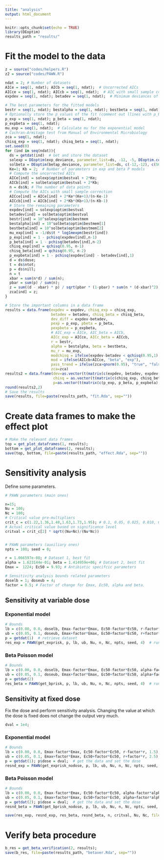 ```yaml
---
title: "analysis"
output: html_document
---
```


```r
knitr::opts_chunk$set(echo = TRUE)
library(DEoptim)
results_path = "results/"
```

# Fit the model to the data

```r
z = source("codes/helpers.R")
z2 = source("codes/PAWN.R")

ndat = 2; # Number of datasets
AICe = seq(1, ndat); AICb = seq(1, ndat);  # Uncorrected AICs
AICce = seq(1, ndat); AICcb = seq(1, ndat);  # AIC with small sample correction
expdev = seq(1, ndat); betadev = seq(1, ndat);  # Minimum deviances of the models

# The best parameters for the fitted models
bestr = seq(1, ndat); bestalpha = seq(1, ndat); bestbeta = seq(1, ndat);
# Optionally store the p_values of the fit (comment out llines with p_beta and p_exp)
p_exp = seq(1, ndat); p_beta = seq(1, ndat);
p_expbeta = seq(1, ndat);
mu_exp = seq(1, ndat);  # Calculate mu for the exponential model
# Cochran-Armitage test from Manual of Environmental Microbiology
zca = seq(1, ndat);
chisq_exp = seq(1, ndat); chisq_beta = seq(1, ndat);
set.seed(0)
for (ind in seq(ndat)){
  ds = getdat(ind)  # Get and store the dataset
  solexp = DEoptim(exp_deviance, parameter_list=ds, -12, -5, DEoptim.control(trace = 50));  # Fit the exponential solution
  solbeta = DEoptim(betap_deviance, parameter_list=ds, c(-12,-12), c(50, 50), DEoptim.control(trace = 50));  # Fit the beta Poisson model
  Ke=1; Kb = 2;  # Number of parameters in exp and beta P models
  # Compute the uncorrected AICs
  AICe[ind] = solexp$optim$bestval + 2*Ke;
  AICb[ind] = solbeta$optim$bestval + 2*Kb;
  n = ds$N; # The number of data points
  # Compute the AICs with small sample correction
  AICce[ind] = AICe[ind] + 2*Ke*(Ke+1)/(n-Ke-1)
  AICcb[ind] = AICb[ind] + 2*Kb*(Kb+1)/(n-Kb-1)
  # Store the remaining parameters
  expdev[ind] = solexp$optim$bestval
  betadev[ind] = solbeta$optim$bestval
  bestr[ind] = 10^solexp$optim$bestmem
  bestalpha[ind] = 10^solbeta$optim$bestmem[1]
  bestbeta[ind] = 10^solbeta$optim$bestmem[2]
  mu_exp[ind] = -1/ds$t * log1mexpm(bestr[ind])
  p_exp[ind] = 1 - pchisq(expdev[ind],n-1)
  p_beta[ind] = 1 - pchisq(betadev[ind],n-2)
  chisq_exp[ind] = qchisq(0.95, n-1)
  chisq_beta[ind] = qchisq(0.95, n-2)
  p_expbeta[ind] = 1 - pchisq(expdev[ind] - betadev[ind],1)
  d = ds$dose;
  t = ds$ntot;
  p = ds$nill;
  n = t
  xbar = sum(n*d) / sum(n);
  pbar = sum(p) / sum(n);
  z = sum((d - xbar) * p) / sqrt(pbar * (1-pbar) * sum(n * (d-xbar)^2));
  zca[ind] = z;
}

# Store the important columns in a data frame
results = data.frame(expdev = expdev, chisq_exp = chisq_exp,
                     betadev = betadev, chisq_beta = chisq_beta,
                     dev_diff = expdev-betadev,
                     pexp = p_exp, pbeta = p_beta,
                     pexpbeta = p_expbeta,
                     # AIC_exp = AICe, AIC_beta = AICb,
                     AICc_exp = AICce, AICc_beta = AICcb,
                     r = bestr,
                     alpha = bestalpha, beta = bestbeta,
                     mu_r = mu_exp,
                     modchisq = ifelse(expdev-betadev < qchisq(0.95,1), "exp", "beta"),
                     mod = ifelse(AICcb<AICce, "beta", "exp"),
                     pass_trend = ifelse(zca>qnorm(0.95), "true", "false"),
                     zca=zca)
results2 = data.frame(dev=as.vector(t(matrix(c(expdev, betadev, expdev-betadev), 2, 3))),
                      chisq = as.vector(t(matrix(c(chisq_exp, chisq_beta, c(3.84,3.84)), 2, 3))),
                      p=as.vector(t(matrix(c(p_exp, p_beta, p_expbeta), 2, 3))))
round(results2,2)
# Save the results
save(results, file=paste(results_path, "fit.Rda", sep=""))
```

# Create data frames to make the effect plot

```r
# Make the relevant data frames
top = get_plot_dataframes(1, results);
bottom = get_plot_dataframes(2, results);
save(top, bottom, file=paste(results_path, "effect.Rda", sep=""))
```

# Sensitivity analysis

Define some parameters.
```r

# PAWN parameters (main ones)

n=15;
Nu = 100;
Nc = 100;
# Critical value pre-multipliers
crit_c = c(1.22,1.36,1.48,1.63,1.73,1.95); # 0.1, 0.05, 0.025, 0.010, 0.005, 0.001
# Actual critical value based on significance level
critval = crit_c[2] * sqrt((Nu+Nc)/(Nu*Nc))


# PAWN parameters (auxiliary ones)
npts = 100; seed = 0;

r = 1.066597e-08; # Dataset 1, best fit
alpha = 1.623144e-01; beta = 1.414959e+06; # Dataset 2, best fit
Emax =  1224; Ec50 = 9.93; # Antibiotic specifcic parameters

# Sensitivity analysis bounds related parameters
doselb = 1; doseub = 4;
factor = 0.5; # Factor of change for Emax, Ec50, alpha and beta.
```

## Sensitivity at variable dose

### Exponential model
```r
# Bounds
lb = c(0.00, 0.0, doselb, Emax-factor*Emax, Ec50-factor*Ec50, r-factor*r, 1.5);
ub = c(0.05, 0.1, doseub, Emax+factor*Emax, Ec50+factor*Ec50, r+factor*r, 2.5);
p = getdat(1)  # retrieve dataset
res_exp = PAWN(get_exprisk, p, lb, ub, Nu, n, Nc, npts, seed, 4)  # run sensitivity analysis
```

### Beta Poisson model
```r
# Bounds
lb = c(0.00, 0.0, doselb, Emax-factor*Emax, Ec50-factor*Ec50, alpha-factor*alpha, beta-factor*beta, 2);
ub = c(0.05, 0.1, doseub, Emax+factor*Emax, Ec50+factor*Ec50, alpha+factor*alpha, beta+factor*beta, 3);
p = getdat(2)
res_beta = PAWN(get_bprisk, p, lb, ub, Nu, n, Nc, npts, seed, 4)  # run sensitivity analysis
```

## Sensitivity at fixed dose

Fix the dose and perform sensitivity analysis. Changing the value at which the dose is fixed does not change the output very much.
```r
dval = 1e4;
```

### Exponential model

```r
# Bounds
lb = c(0.00, 0.0, Emax-factor*Emax, Ec50-factor*Ec50, r-factor*r, 1.5);
ub = c(0.05, 0.1, Emax+factor*Emax, Ec50+factor*Ec50, r+factor*r, 2.5);
p = getdat(1); p$dose = dval;  # get the data and set the dose
resnd_exp = PAWN(get_exprisk_nodose, p, lb, ub, Nu, n, Nc, npts, seed, 4) # run sensitivity analysis
```

### Beta Poisson model

```r
# Bounds
lb = c(0.00, 0.0, Emax-factor*Emax, Ec50-factor*Ec50, alpha-factor*alpha, beta-factor*beta, 2);
ub = c(0.05, 0.1, Emax+factor*Emax, Ec50+factor*Ec50, alpha+factor*alpha, beta+factor*beta, 3);
p = getdat(2); p$dose = dval;  # get the data and set the dose
resnd_beta = PAWN(get_bprisk_nodose, p, lb, ub, Nu, n, Nc, npts, seed, 2)
```

```r
save(res_exp, resnd_exp, res_beta, resnd_beta, n, critval, Nu, Nc, file=paste(results_path, "sens.Rda", sep=""))
```

# Verify beta procedure

```r
b_res = get_beta_verification(2, results);
save(b_res, file=paste(results_path, "betaver.Rda", sep=""))
```